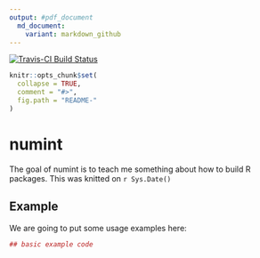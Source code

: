 ```yaml
---
output: #pdf_document
  md_document:
    variant: markdown_github
---
```

[![Travis-CI Build Status](https://travis-ci.org/pmarjora/numint.svg?branch=master)](https://travis-ci.org/pmarjora/numint)
<!-- README.md is generated from README.Rmd. Please edit that file -->

```r
knitr::opts_chunk$set(
  collapse = TRUE,
  comment = "#>",
  fig.path = "README-"
)
```

# numint

The goal of numint is to teach me something about how to build R packages. This was knitted on `r Sys.Date()` 

## Example

We are going to put some usage examples here:

```r
## basic example code
```
